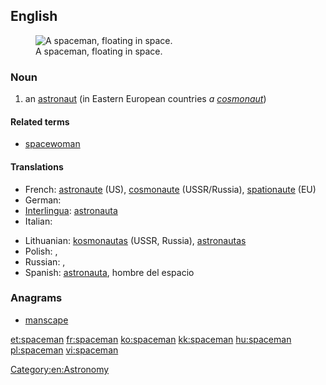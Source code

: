 ==English==
[[Image:Astronaut-EVA.jpg|thumb|A spaceman, floating in space.]]

===Noun===
{{en-noun|spacemen}}

# an [[astronaut]] (in Eastern European countries ''a [[cosmonaut]]'')

====Related terms====
*[[spacewoman]]

====Translations====
{{trans-top|astronaut}}
* French: [[astronaute]] (US), [[cosmonaute]] (USSR/Russia), [[spationaute]] (EU)
* German: {{t+|de|Raumfahrer}}
* [[Interlingua]]: [[astronauta]]
* Italian: {{t-|it|astronauta}}
{{trans-mid}}
* Lithuanian: [[kosmonautas]] {{m}} (USSR, Russia), [[astronautas]] {{m}} {{US}}
* Polish: {{t+|pl|astronauta|m}}, {{t|pl|kosmonauta|m}}
* Russian: {{t|ru|космонавт|m|tr=kosmonávt|sc=Cyrl}}, {{qualifier|US}} {{t|ru|астронавт|m|tr=astronávt|sc=Cyrl}}
* Spanish: [[astronauta]], hombre del espacio
{{trans-bottom}}

===Anagrams===
* [[manscape#English|manscape]]

[[Category:en:Astronomy]]

[[et:spaceman]]
[[fr:spaceman]]
[[ko:spaceman]]
[[kk:spaceman]]
[[hu:spaceman]]
[[pl:spaceman]]
[[vi:spaceman]]
